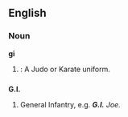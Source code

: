 ==English==

===Noun===
'''gi'''
#{{cattag|US}}: A Judo or Karate uniform.

==={{initialism}}===
'''G.I.'''
# General Infantry, e.g. '''''G.I.''' Joe.''